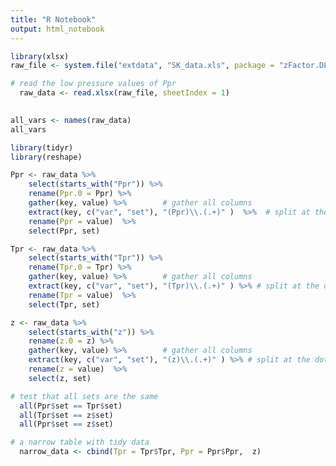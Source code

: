 ```yaml
---
title: "R Notebook"
output: html_notebook
---
```


```r
library(xlsx)
raw_file <- system.file("extdata", "SK_data.xls", package = "zFactor.DL")

# read the low pressure values of Ppr
  raw_data <- read.xlsx(raw_file, sheetIndex = 1)
  
```


```r
all_vars <- names(raw_data)
all_vars
```


```r
library(tidyr)
library(reshape)
```




```r
Ppr <- raw_data %>%
    select(starts_with("Ppr")) %>%
    rename(Ppr.0 = Ppr) %>%
    gather(key, value) %>%        # gather all columns
    extract(key, c("var", "set"), "(Ppr)\\.(.+)" )  %>%  # split at the dot
    rename(Ppr = value)  %>%
    select(Ppr, set)

Tpr <- raw_data %>%
    select(starts_with("Tpr")) %>%
    rename(Tpr.0 = Tpr) %>%
    gather(key, value) %>%        # gather all columns
    extract(key, c("var", "set"), "(Tpr)\\.(.+)" ) %>% # split at the dot
    rename(Tpr = value)  %>%
    select(Tpr, set)

z <- raw_data %>%
    select(starts_with("z")) %>%
    rename(z.0 = z) %>%
    gather(key, value) %>%        # gather all columns
    extract(key, c("var", "set"), "(z)\\.(.+)" ) %>% # split at the dot
    rename(z = value)  %>%
    select(z, set)
```

```r
# test that all sets are the same
  all(Ppr$set == Tpr$set)
  all(Tpr$set == z$set)
  all(Ppr$set == z$set)
```

```r
# a narrow table with tidy data
  narrow_data <- cbind(Tpr = Tpr$Tpr, Ppr = Ppr$Ppr,  z)
```




